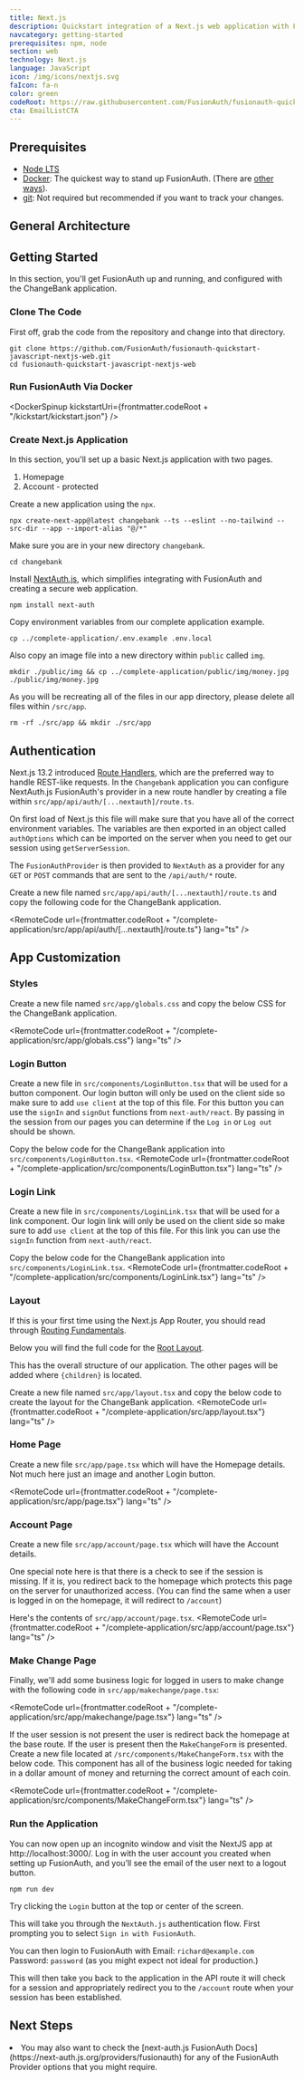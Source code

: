 ```yaml
---
title: Next.js
description: Quickstart integration of a Next.js web application with FusionAuth
navcategory: getting-started
prerequisites: npm, node
section: web
technology: Next.js
language: JavaScript
icon: /img/icons/nextjs.svg
faIcon: fa-n
color: green
codeRoot: https://raw.githubusercontent.com/FusionAuth/fusionauth-quickstart-javascript-nextjs-web/main
cta: EmailListCTA
---
```


<Intro technology={frontmatter.technology}
       repositoryUrl="https://github.com/FusionAuth/fusionauth-quickstart-javascript-nextjs-web"/>

## Prerequisites
* [Node LTS](https://nodejs.org/en/download)
* [Docker](https://www.docker.com): The quickest way to stand up FusionAuth. (There are [other ways](/docs/get-started/download-and-install)).
* [git](https://git-scm.com/downloads/): Not required but recommended if you want to track your changes.

## General Architecture

<LoginArchitectureWeb />

## Getting Started
In this section, you'll get FusionAuth up and running, and configured with the ChangeBank application.

### Clone The Code
First off, grab the code from the repository and change into that directory.

```
git clone https://github.com/FusionAuth/fusionauth-quickstart-javascript-nextjs-web.git
cd fusionauth-quickstart-javascript-nextjs-web
```

### Run FusionAuth Via Docker

<DockerSpinup kickstartUri={frontmatter.codeRoot + "/kickstart/kickstart.json"} />

### Create Next.js Application

In this section, you'll set up a basic Next.js application with two pages. 

1. Homepage
1. Account - protected

Create a new application using the `npx`.

```shell
npx create-next-app@latest changebank --ts --eslint --no-tailwind --src-dir --app --import-alias "@/*"
```

Make sure you are in your new directory `changebank`.

```shell
cd changebank
```

Install [NextAuth.js](https://next-auth.js.org/getting-started/example), which simplifies integrating with FusionAuth and creating a secure web application.

```shell
npm install next-auth
```

Copy environment variables from our complete application example.

```shell
cp ../complete-application/.env.example .env.local
```

Also copy an image file into a new directory within `public` called `img`.

```shell
mkdir ./public/img && cp ../complete-application/public/img/money.jpg ./public/img/money.jpg
```

As you will be recreating all of the files in our app directory, please delete all files within `/src/app`.

```shell
rm -rf ./src/app && mkdir ./src/app
```

## Authentication

Next.js 13.2 introduced <a href="https://nextjs.org/docs/app/building-your-application/routing/router-handlers" target="_blank">Route Handlers</a>, which are the preferred way to handle REST-like requests. In the `Changebank` application you can configure NextAuth.js FusionAuth's provider in a new route handler by creating a file within `src/app/api/auth/[...nextauth]/route.ts`.

On first load of Next.js this file will make sure that you have all of the correct environment variables. The variables are then exported in an object called `authOptions` which can be imported on the server when you need to get our session using `getServerSession`.

The `FusionAuthProvider` is then provided to `NextAuth` as a provider for any `GET` or `POST` commands that are sent to the `/api/auth/*` route.

Create a new file named `src/app/api/auth/[...nextauth]/route.ts` and copy the following code for the ChangeBank application.

<RemoteCode url={frontmatter.codeRoot + "/complete-application/src/app/api/auth/[...nextauth]/route.ts"}
  lang="ts" />

## App Customization

### Styles

Create a new file named `src/app/globals.css` and copy the below CSS for the ChangeBank application.

<RemoteCode url={frontmatter.codeRoot + "/complete-application/src/app/globals.css"}
  lang="ts" />

### Login Button

Create a new file in `src/components/LoginButton.tsx` that will be used for a button component. Our login button will only be used on the client side so make sure to add `use client` at the top of this file.
For this button you can use the `signIn` and `signOut` functions from `next-auth/react`. By passing in the session from our pages you can determine if the `Log in` or `Log out` should be shown.

Copy the below code for the ChangeBank application into `src/components/LoginButton.tsx`.
<RemoteCode url={frontmatter.codeRoot + "/complete-application/src/components/LoginButton.tsx"}
  lang="ts" />

### Login Link

Create a new file in `src/components/LoginLink.tsx` that will be used for a link component. Our login link will only be used on the client side so make sure to add `use client` at the top of this file.
For this link you can use the `signIn` function from `next-auth/react`.

Copy the below code for the ChangeBank application into `src/components/LoginLink.tsx`.
<RemoteCode url={frontmatter.codeRoot + "/complete-application/src/components/LoginLink.tsx"}
  lang="ts" />

### Layout

<Aside type="tip">
If this is your first time using the Next.js App Router, you should read through <a href="https://nextjs.org/docs/app/building-your-application/routing" target="_blank">Routing Fundamentals</a>.
</Aside>

Below you will find the full code for the [Root Layout](https://nextjs.org/docs/app/building-your-application/routing/pages-and-layouts#root-layout-required).

This has the overall structure of our application. The other pages will be added where `{children}` is located.

Create a new file named `src/app/layout.tsx` and copy the below code to create the layout for the ChangeBank application.
<RemoteCode url={frontmatter.codeRoot + "/complete-application/src/app/layout.tsx"}
  lang="ts" />

### Home Page

Create a new file `src/app/page.tsx` which will have the Homepage details. Not much here just an image and another Login button.

<RemoteCode url={frontmatter.codeRoot + "/complete-application/src/app/page.tsx"}
  lang="ts" />


### Account Page

Create a new file `src/app/account/page.tsx` which will have the Account details.

One special note here is that there is a check to see if the session is missing. If it is, you redirect back to the homepage which protects this page on the server for unauthorized access. (You can find the same when a user is logged in on the homepage, it will redirect to `/account`)

Here's the contents of `src/app/account/page.tsx`.
<RemoteCode url={frontmatter.codeRoot + "/complete-application/src/app/account/page.tsx"}
  lang="ts" />

### Make Change Page

Finally, we'll add some business logic for logged in users to make change with the following code in `src/app/makechange/page.tsx`:

<RemoteCode url={frontmatter.codeRoot + "/complete-application/src/app/makechange/page.tsx"}
  lang="ts" />

If the user session is not present the user is redirect back the homepage at the base route. If the user is present then the `MakeChangeForm` is presented. Create a new file located at `/src/components/MakeChangeForm.tsx` with the below code. This component has all of the business logic needed for taking in a dollar amount of money and returning the correct amount of each coin.

<RemoteCode url={frontmatter.codeRoot + "/complete-application/src/components/MakeChangeForm.tsx"}
  lang="ts" />

### Run the Application
You can now open up an incognito window and visit the NextJS app at http://localhost:3000/. Log in with the user account you created when setting up FusionAuth, and you’ll see the email of the user next to a logout button.

```shell
npm run dev
```

Try clicking the `Login` button at the top or center of the screen.

This will take you through the `NextAuth.js` authentication flow. First prompting you to select `Sign in with FusionAuth`. 

You can then login to FusionAuth with Email: `richard@example.com` Password: `password` (as you might expect not ideal for production.)

This will then take you back to the application in the API route it will check for a session and appropriately redirect you to the `/account` route when your session has been established.

<QuickstartTshirtCTA/>

## Next Steps

<NextSteps>
  <Fragment slot="security">
    <li>You may also want to check the [next-auth.js FusionAuth Docs](https://next-auth.js.org/providers/fusionauth) for any of the FusionAuth Provider options that you might require.</li>
  </Fragment>
</NextSteps>


